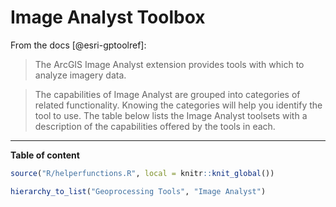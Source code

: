 # Image Analyst Toolbox

From the docs [@esri-gptoolref]:

> The ArcGIS Image Analyst extension provides tools with which to analyze imagery data.

> The capabilities of Image Analyst are grouped into categories of related functionality. Knowing the categories will help you identify the tool to use. The table below lists the Image Analyst toolsets with a description of the capabilities offered by the tools in each.


---

**Table of content**

```r
source("R/helperfunctions.R", local = knitr::knit_global())

hierarchy_to_list("Geoprocessing Tools", "Image Analyst")
```



